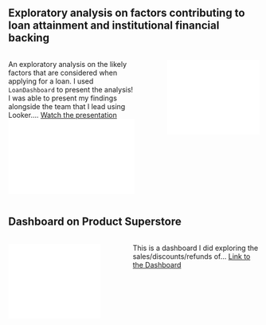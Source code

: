 ## Exploratory analysis on factors contributing to loan attainment and institutional financial backing

::: columns
::: {.column width="55%"}
An exploratory analysis on the likely factors that are considered when applying for a loan. I used   `LoanDashboard` to present the analysis! I was able to present my findings alongside the team that I lead using Looker.... [Watch the presentation](https://youtu.be/Plhw-jV8OKc){target=_blank}
![View the Report](LoanDashboard.pdf)
:::

::: {.column width="5%"}
:::

::: {.column width="40%"}
![](LoanDashboard.pdf)
:::
:::

## Dashboard on Product Superstore

::: columns


::: {.column width="40%"}
![](Order_Date_Dashboard.pdf)
:::


::: {.column width="5%"}
:::

::: {.column width="55%"}

This is a dashboard I did exploring the sales/discounts/refunds of... [Link to the Dashboard](https://lookerstudio.google.com/u/1/reporting/09ab9222-1ad4-4cdd-ab3a-113e06da5824/page/GATDD){target=_blank}
:::


:::

